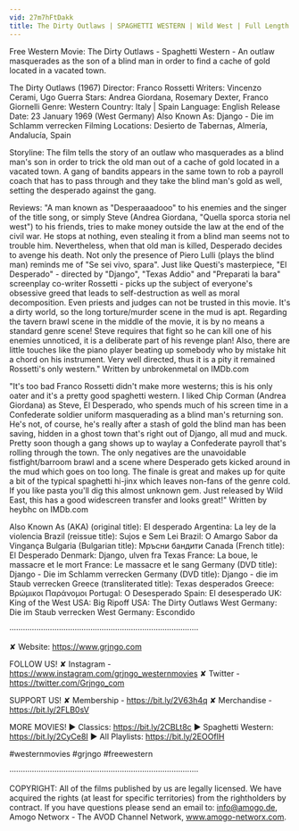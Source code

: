 ```yaml
---
vid: 27m7hFtDakk
title: The Dirty Outlaws | SPAGHETTI WESTERN | Wild West | Full Length Movie | English
---
```


Free Western Movie: The Dirty Outlaws - Spaghetti Western - An outlaw masquerades as the son of a blind man in order to find a cache of gold located in a vacated town.

The Dirty Outlaws (1967)
Director: Franco Rossetti
Writers: Vincenzo Cerami, Ugo Guerra 
Stars: Andrea Giordana, Rosemary Dexter, Franco Giornelli
Genre: Western
Country: Italy | Spain
Language: English
Release Date: 23 January 1969 (West Germany)
Also Known As: Django - Die im Schlamm verrecken 
Filming Locations: Desierto de Tabernas, Almería, Andalucía, Spain

Storyline:
The film tells the story of an outlaw who masquerades as a blind man's son in order to trick the old man out of a cache of gold located in a vacated town. A gang of bandits appears in the same town to rob a payroll coach that has to pass through and they take the blind man's gold as well, setting the desperado against the gang.

Reviews:
"A man known as "Desperaaadooo" to his enemies and the singer of the title song, or simply Steve (Andrea Giordana, "Quella sporca storia nel west") to his friends, tries to make money outside the law at the end of the civil war. He stops at nothing, even stealing it from a blind man seems not to trouble him. Nevertheless, when that old man is killed, Desperado decides to avenge his death. Not only the presence of Piero Lulli (plays the blind man) reminds me of "Se sei vivo, spara". Just like Questi's masterpiece, "El Desperado" - directed by "Django", "Texas Addio" and "Preparati la bara" screenplay co-writer Rossetti - picks up the subject of everyone's obsessive greed that leads to self-destruction as well as moral decomposition. Even priests and judges can not be trusted in this movie. It's a dirty world, so the long torture/murder scene in the mud is apt. Regarding the tavern brawl scene in the middle of the movie, it is by no means a standard genre scene! Steve requires that fight so he can kill one of his enemies unnoticed, it is a deliberate part of his revenge plan! Also, there are little touches like the piano player beating up somebody who by mistake hit a chord on his instrument. Very well directed, thus it is a pity it remained Rossetti's only western." Written by unbrokenmetal on IMDb.com 

"It's too bad Franco Rossetti didn't make more westerns; this is his only oater and it's a pretty good spaghetti western. I liked Chip Corman (Andrea Giordana) as Steve, El Desperado, who spends much of his screen time in a Confederate soldier uniform masquerading as a blind man's returning son. He's not, of course, he's really after a stash of gold the blind man has been saving, hidden in a ghost town that's right out of Django, all mud and muck. Pretty soon though a gang shows up to waylay a Confederate payroll that's rolling through the town. The only negatives are the unavoidable fistfight/barroom brawl and a scene where Desperado gets kicked around in the mud which goes on too long. The finale is great and makes up for quite a bit of the typical spaghetti hi-jinx which leaves non-fans of the genre cold. If you like pasta you'll dig this almost unknown gem. Just released by Wild East, this has a good widescreen transfer and looks great!" Written by heybhc on IMDb.com 

Also Known As (AKA)
(original title): El desperado
Argentina: La ley de la violencia
Brazil (reissue title): Sujos e Sem Lei
Brazil: O Amargo Sabor da Vingança
Bulgaria (Bulgarian title): Мръсни бандити
Canada (French title): El Desperado
Denmark: Django, ulven fra Texas
France: La boue, le massacre et le mort
France: Le massacre et le sang
Germany (DVD title): Django - Die im Schlamm verrecken
Germany (DVD title): Django - die im Staub verrecken
Greece (transliterated title): Texas desperados
Greece: Βρώμικοι Παράνομοι
Portugal: O Desesperado
Spain: El desesperado
UK: King of the West
USA: Big Ripoff
USA: The Dirty Outlaws
West Germany: Die im Staub verrecken
West Germany: Escondido

····················································································

✘ Website: https://www.grjngo.com

FOLLOW US!
✘ Instagram - https://www.instagram.com/grjngo_westernmovies
✘ Twitter - https://twitter.com/Grjngo_com

SUPPORT US!
✘ Membership - https://bit.ly/2V63h4q
✘ Merchandise - https://bit.ly/2FLB0sV

MORE MOVIES! 
► Classics: https://bit.ly/2CBLt8c 
► Spaghetti Western: https://bit.ly/2CyCe8I 
► All Playlists: https://bit.ly/2EOOfIH 

#westernmovies #grjngo #freewestern

····················································································

COPYRIGHT: All of the films published by us are legally licensed. We have acquired the rights (at least for specific territories) from the rightholders by contract. If you have questions please send an email to: info@amogo.de, Amogo Networx - The AVOD Channel Network, www.amogo-networx.com.